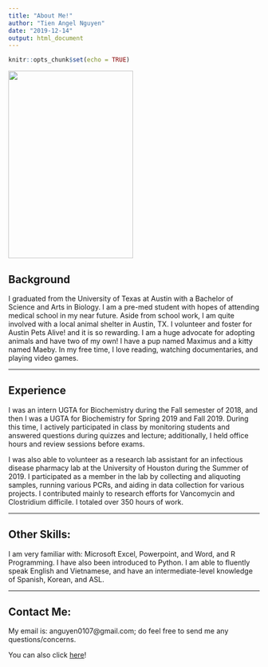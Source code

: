 ```yaml
---
title: "About Me!"
author: "Tien Angel Nguyen"
date: "2019-12-14"
output: html_document
---
```


```r
knitr::opts_chunk$set(echo = TRUE)
```

![](/./resume_files/angel.jpg){width=250px height=375px}

## Background

I graduated from the University of Texas at Austin with a Bachelor of Science and Arts in Biology. I am a pre-med student with hopes of attending medical school in my near future. Aside from school work, I am quite involved with a local animal shelter in Austin, TX. I volunteer and foster for Austin Pets Alive! and it is so rewarding. I am a huge advocate for adopting animals and have two of my own! I have a pup named Maximus and a kitty named Maeby. In my free time, I love reading, watching documentaries, and playing video games. 

---

## Experience

I was an intern UGTA for Biochemistry during the Fall semester of 2018, and then I was a UGTA for Biochemistry for Spring 2019 and Fall 2019. During this time, I actively participated in class by monitoring students and answered questions during quizzes and lecture; additionally, I held office hours and review sessions before exams. 

I was also able to volunteer as a research lab assistant for an infectious disease pharmacy lab at the University of Houston during the Summer of 2019. I participated as a member in the lab by collecting and aliquoting samples, running various PCRs, and aiding in data collection for various projects. I contributed mainly to research efforts for Vancomycin and Clostridium difficile. I totaled over 350 hours of work.

---

## Other Skills:

I am very familiar with: Microsoft Excel, Powerpoint, and Word, and R Programming. I have also been introduced to Python.
I am able to fluently speak English and Vietnamese, and have an intermediate-level knowledge of Spanish, Korean, and ASL. 

---

## Contact Me:

My email is: anguyen0107@gmail.com; do feel free to send me any questions/concerns. 

You can also click <a href="mailto:{{ anguyen0107@gmail.com }}">here</a>!


